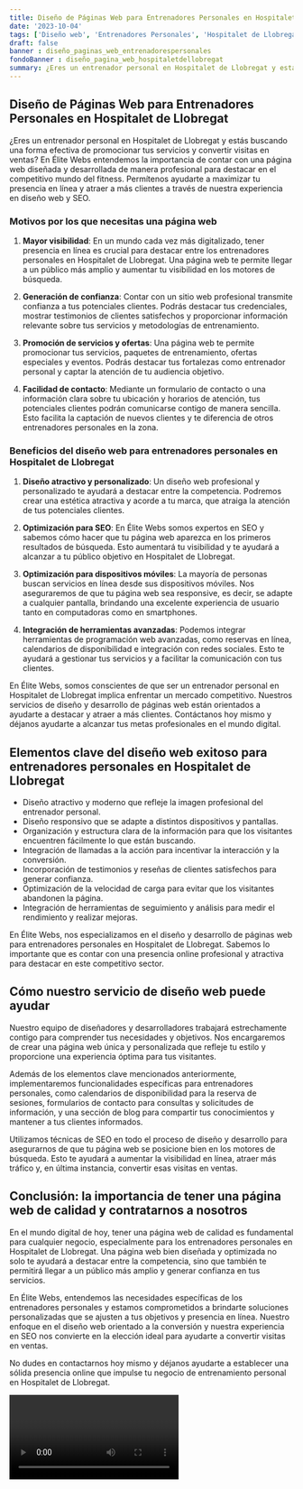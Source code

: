 ```yaml
---
title: Diseño de Páginas Web para Entrenadores Personales en Hospitalet de Llobregat
date: '2023-10-04'
tags: ['Diseño web', 'Entrenadores Personales', 'Hospitalet de Llobregat']
draft: false
banner : diseño_paginas_web_entrenadorespersonales
fondoBanner : diseño_pagina_web_hospitaletdellobregat
summary: ¿Eres un entrenador personal en Hospitalet de Llobregat y estás buscando una forma efectiva de promocionar tus servicios y convertir visitas en ventas? En Élite Webs entendemos la importancia de contar con una página web diseñada y desarrollada de manera profesional para destacar en el competitivo mundo del fitness. Permítenos ayudarte a maximizar tu presencia en línea y atraer a más clientes a través de nuestra experiencia en diseño web y SEO.
---
```


## Diseño de Páginas Web para Entrenadores Personales en Hospitalet de Llobregat

¿Eres un entrenador personal en Hospitalet de Llobregat y estás buscando una forma efectiva de promocionar tus servicios y convertir visitas en ventas? En Élite Webs entendemos la importancia de contar con una página web diseñada y desarrollada de manera profesional para destacar en el competitivo mundo del fitness. Permítenos ayudarte a maximizar tu presencia en línea y atraer a más clientes a través de nuestra experiencia en diseño web y SEO.

### Motivos por los que necesitas una página web

1. **Mayor visibilidad**: En un mundo cada vez más digitalizado, tener presencia en línea es crucial para destacar entre los entrenadores personales en Hospitalet de Llobregat. Una página web te permite llegar a un público más amplio y aumentar tu visibilidad en los motores de búsqueda.

2. **Generación de confianza**: Contar con un sitio web profesional transmite confianza a tus potenciales clientes. Podrás destacar tus credenciales, mostrar testimonios de clientes satisfechos y proporcionar información relevante sobre tus servicios y metodologías de entrenamiento.

3. **Promoción de servicios y ofertas**: Una página web te permite promocionar tus servicios, paquetes de entrenamiento, ofertas especiales y eventos. Podrás destacar tus fortalezas como entrenador personal y captar la atención de tu audiencia objetivo.

4. **Facilidad de contacto**: Mediante un formulario de contacto o una información clara sobre tu ubicación y horarios de atención, tus potenciales clientes podrán comunicarse contigo de manera sencilla. Esto facilita la captación de nuevos clientes y te diferencia de otros entrenadores personales en la zona.

### Beneficios del diseño web para entrenadores personales en Hospitalet de Llobregat

1. **Diseño atractivo y personalizado**: Un diseño web profesional y personalizado te ayudará a destacar entre la competencia. Podremos crear una estética atractiva y acorde a tu marca, que atraiga la atención de tus potenciales clientes.

2. **Optimización para SEO**: En Élite Webs somos expertos en SEO y sabemos cómo hacer que tu página web aparezca en los primeros resultados de búsqueda. Esto aumentará tu visibilidad y te ayudará a alcanzar a tu público objetivo en Hospitalet de Llobregat.

3. **Optimización para dispositivos móviles**: La mayoría de personas buscan servicios en línea desde sus dispositivos móviles. Nos aseguraremos de que tu página web sea responsive, es decir, se adapte a cualquier pantalla, brindando una excelente experiencia de usuario tanto en computadoras como en smartphones.

4. **Integración de herramientas avanzadas**: Podemos integrar herramientas de programación web avanzadas, como reservas en línea, calendarios de disponibilidad e integración con redes sociales. Esto te ayudará a gestionar tus servicios y a facilitar la comunicación con tus clientes.

En Élite Webs, somos conscientes de que ser un entrenador personal en Hospitalet de Llobregat implica enfrentar un mercado competitivo. Nuestros servicios de diseño y desarrollo de páginas web están orientados a ayudarte a destacar y atraer a más clientes. Contáctanos hoy mismo y déjanos ayudarte a alcanzar tus metas profesionales en el mundo digital.

<GifSeo />

<Cta />

## Elementos clave del diseño web exitoso para entrenadores personales en Hospitalet de Llobregat

- Diseño atractivo y moderno que refleje la imagen profesional del entrenador personal.
- Diseño responsivo que se adapte a distintos dispositivos y pantallas.
- Organización y estructura clara de la información para que los visitantes encuentren fácilmente lo que están buscando.
- Integración de llamadas a la acción para incentivar la interacción y la conversión.
- Incorporación de testimonios y reseñas de clientes satisfechos para generar confianza.
- Optimización de la velocidad de carga para evitar que los visitantes abandonen la página.
- Integración de herramientas de seguimiento y análisis para medir el rendimiento y realizar mejoras.

En Élite Webs, nos especializamos en el diseño y desarrollo de páginas web para entrenadores personales en Hospitalet de Llobregat. Sabemos lo importante que es contar con una presencia online profesional y atractiva para destacar en este competitivo sector.

## Cómo nuestro servicio de diseño web puede ayudar

Nuestro equipo de diseñadores y desarrolladores trabajará estrechamente contigo para comprender tus necesidades y objetivos. Nos encargaremos de crear una página web única y personalizada que refleje tu estilo y proporcione una experiencia óptima para tus visitantes.

Además de los elementos clave mencionados anteriormente, implementaremos funcionalidades específicas para entrenadores personales, como calendarios de disponibilidad para la reserva de sesiones, formularios de contacto para consultas y solicitudes de información, y una sección de blog para compartir tus conocimientos y mantener a tus clientes informados.

Utilizamos técnicas de SEO en todo el proceso de diseño y desarrollo para asegurarnos de que tu página web se posicione bien en los motores de búsqueda. Esto te ayudará a aumentar la visibilidad en línea, atraer más tráfico y, en última instancia, convertir esas visitas en ventas.

## Conclusión: la importancia de tener una página web de calidad y contratarnos a nosotros

En el mundo digital de hoy, tener una página web de calidad es fundamental para cualquier negocio, especialmente para los entrenadores personales en Hospitalet de Llobregat. Una página web bien diseñada y optimizada no solo te ayudará a destacar entre la competencia, sino que también te permitirá llegar a un público más amplio y generar confianza en tus servicios.

En Élite Webs, entendemos las necesidades específicas de los entrenadores personales y estamos comprometidos a brindarte soluciones personalizadas que se ajusten a tus objetivos y presencia en línea. Nuestro enfoque en el diseño web orientado a la conversión y nuestra experiencia en SEO nos convierte en la elección ideal para ayudarte a convertir visitas en ventas.

No dudes en contactarnos hoy mismo y déjanos ayudarte a establecer una sólida presencia online que impulse tu negocio de entrenamiento personal en Hospitalet de Llobregat.

<Video />

<CtaBot job='Entrenadores Personales' city='Hospitalet de Llobregat'/>

<Gmaps query='Hospitalet de Llobregat+españa+maps' />